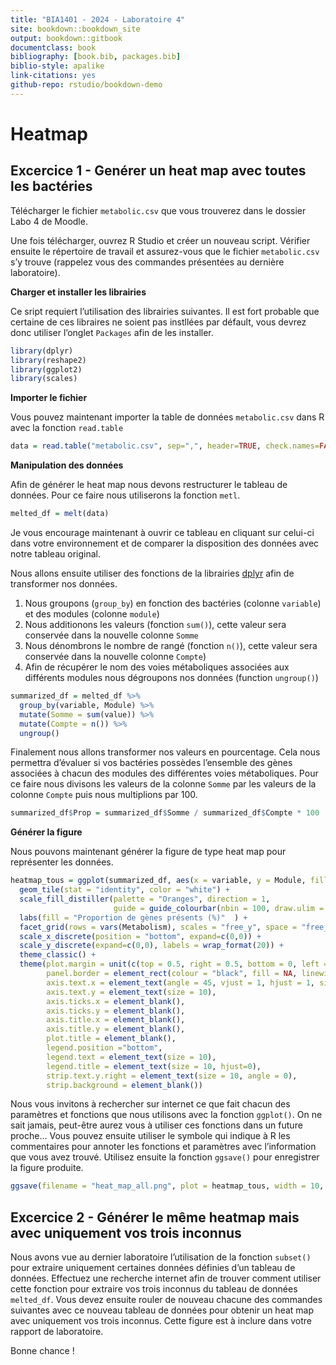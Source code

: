 ```yaml
--- 
title: "BIA1401 - 2024 - Laboratoire 4"
site: bookdown::bookdown_site
output: bookdown::gitbook
documentclass: book
bibliography: [book.bib, packages.bib]
biblio-style: apalike
link-citations: yes
github-repo: rstudio/bookdown-demo
---
```

# Heatmap

## Excercice 1 - Genérer un heat map avec toutes les bactéries 

Télécharger le fichier `metabolic.csv` que vous trouverez dans le dossier Labo 4 de Moodle. 

Une fois télécharger, ouvrez R Studio et créer un nouveau script. Vérifier ensuite le répertoire de travail et assurez-vous que le fichier `metabolic.csv` s'y trouve (rappelez vous des commandes présentées au dernière laboratoire). 

**Charger et installer les librairies**

Ce sript requiert l'utilisation des librairies suivantes. Il est fort probable que certaine de ces libraires ne soient pas instllées par défault, vous devrez donc utiliser l'onglet `Packages` afin de les installer. 

```r
library(dplyr)
library(reshape2) 
library(ggplot2)
library(scales) 
```

**Importer le fichier**

Vous pouvez maintenant importer la table de données `metabolic.csv` dans R avec la fonction `read.table`

```r
data = read.table("metabolic.csv", sep=",", header=TRUE, check.names=FALSE)
``` 

**Manipulation des données**

Afin de générer le heat map nous devons restructurer le tableau de données. Pour ce faire nous utiliserons la fonction `metl`. 

```r
melted_df = melt(data)
```

Je vous encourage maintenant à ouvrir ce tableau en cliquant sur celui-ci dans votre environnement et de comparer la disposition des données avec notre tableau original. 

Nous allons ensuite utiliser des fonctions de la librairies [dplyr](https://dplyr.tidyverse.org/) afin de transformer nos données. 

1. Nous groupons (`group_by`) en fonction des bactéries (colonne `variable`) et des modules (colonne `module`)
2. Nous additionons les valeurs (fonction `sum()`), cette valeur sera conservée dans la nouvelle colonne `Somme`
3. Nous dénombrons le nombre de rangé (fonction `n()`), cette valeur sera conservée dans la nouvelle colonne `Compte`)
4. Afin de récupérer le nom des voies métaboliques associées aux différents modules nous dégroupons nos données (function `ungroup()`)

```r
summarized_df = melted_df %>% 
  group_by(variable, Module) %>% 
  mutate(Somme = sum(value)) %>% 
  mutate(Compte = n()) %>% 
  ungroup()
```

Finalement nous allons transformer nos valeurs en pourcentage. Cela nous permettra d'évaluer si vos bactéries possèdes l'ensemble des gènes associées à chacun des modules des différentes voies métaboliques. Pour ce faire nous divisons les valeurs de la colonne `Somme` par les valeurs de la colonne `Compte` puis nous multiplions par 100. 

```r
summarized_df$Prop = summarized_df$Somme / summarized_df$Compte * 100
```

**Générer la figure**

Nous pouvons maintenant générer la figure de type heat map pour représenter les données. 

```r
heatmap_tous = ggplot(summarized_df, aes(x = variable, y = Module, fill = Prop)) +
  geom_tile(stat = "identity", color = "white") + 
  scale_fill_distiller(palette = "Oranges", direction = 1,
                       guide = guide_colourbar(nbin = 100, draw.ulim = FALSE, draw.llim = FALSE)) + 
  labs(fill = "Proportion de gènes présents (%)"  ) + 
  facet_grid(rows = vars(Metabolism), scales = "free_y", space = "free_y", labeller = label_wrap_gen(15)) +
  scale_x_discrete(position = "bottom", expand=c(0,0)) +
  scale_y_discrete(expand=c(0,0), labels = wrap_format(20)) +
  theme_classic() +
  theme(plot.margin = unit(c(top = 0.5, right = 0.5, bottom = 0, left = 0.5), 'lines'),
        panel.border = element_rect(colour = "black", fill = NA, linewidth = 1),
        axis.text.x = element_text(angle = 45, vjust = 1, hjust = 1, size = 10),
        axis.text.y = element_text(size = 10),   
        axis.ticks.x = element_blank(), 
        axis.ticks.y = element_blank(),
        axis.title.x = element_blank(),
        axis.title.y = element_blank(),
        plot.title = element_blank(),                                  
        legend.position ="bottom", 
        legend.text = element_text(size = 10), 
        legend.title = element_text(size = 10, hjust=0), 
        strip.text.y.right = element_text(size = 10, angle = 0),
        strip.background = element_blank())
```

Nous vous invitons à rechercher sur internet ce que fait chacun des paramètres et fonctions que nous utilisons avec la fonction `ggplot()`. On ne sait jamais, peut-être aurez vous à utiliser ces fonctions dans un future proche... Vous pouvez ensuite utiliser le symbole qui indique à R les commentaires pour annoter les fonctions et paramètres avec l'information que vous avez trouvé. Utilisez ensuite la fonction `ggsave()` pour enregistrer la figure produite. 

```r
ggsave(filename = "heat_map_all.png", plot = heatmap_tous, width = 10, height = 10, units = "in", dpi = 500)
```

## Excercice 2 - Générer le même heatmap mais avec uniquement vos trois inconnus 

Nous avons vue au dernier laboratoire l'utilisation de la fonction `subset()` pour extraire uniquement certaines données définies d'un tableau de données. Effectuez une recherche internet afin de trouver comment utiliser cette fonction pour extraire vos trois inconnus du tableau de données `melted_df`. Vous devez ensuite rouler de nouveau chacune des commandes suivantes avec ce nouveau tableau de données pour obtenir un heat map avec uniquement vos trois inconnus. Cette figure est à inclure dans votre rapport de laboratoire. 

Bonne chance ! 

